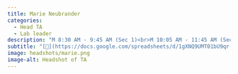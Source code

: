```yaml
---
title: Marie Neubrander
categories:
  - Head TA
  - Lab leader
description: "M 8:30 AM - 9:45 AM (Sec 1)<br>M 10:05 AM - 11:45 AM (Sec 3)"
subtitle: "[🔗](https://docs.google.com/spreadsheets/d/1gXNQ9UMT01bU9qr-YDsA2GIpslldHmfwPg1gcOj2GTA/edit?usp=sharing)"
image: headshots/marie.png
image-alt: Headshot of TA
---
```

